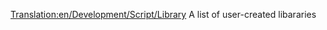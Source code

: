 [[Translation:en/Development/Script/Library]]
A list of user-created libararies

<!-- use bullet list -->